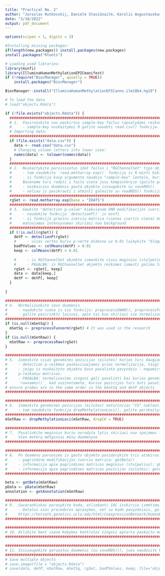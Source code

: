 ```yaml
---
title: "Practical No. 2"
author: "Jaroslav Rutkovskij, Danielė Stasiūnaitė, Karolis Augustauskas (JDK)"
date: "3/18/2022"
output: pdf_document
---
```

```r
options(scipen = 1, digits = 3)

#Installing missing packages:
if(length(new.packages)) install.packages(new.packages)
install.packages("Rtools")

# Loading used libraries:
library(minfi)
library(IlluminaHumanMethylationEPICmanifest)
if (!require("BiocManager", quietly = TRUE))
    install.packages("BiocManager")

BiocManager::install("IlluminaHumanMethylationEPICanno.ilm10b4.hg19")
```

```r
# To load the data
# load("objects.Rdata")
```

```r
if (!file.exists("objects.Rdata")) {
  ################################################################################################
  # 1.  Pasiruoskite sau paskirtus sample-key failus (apvalydami reiksmes, panasiai kaip aptareme paskaitu metu)
  #     - sample-key nuskaitymui R galite naudoti read.csv() funkcija.
  # Importing data:
  ################################################################################################
  if (file.exists("data.csv")) {
    data <- read.csv("data.csv")
    # Changing column letters into lower case:
    names(data) <- tolower(names(data))
  }
  ################################################################################################
  # 2.  Nuskaitykite parsisiustus idat failus i "RGChannelSet" tipo objekta
  #     - tam naudokite `read.metharray.exp()` funkcija is R minfi bibliotekos
  #     - si funkcija kaip argumenta naudoja "sample-key" lentele, kurioje stulpelis
  #     Basename turi rodyti i failo vieta jusu kompiuteryje (galite paskaityti sios funkcijos help()).
  #     - nuskaicius duomenis gauta objekta issaugokite su saveRDS()
  #     - veliau ji pasikrauti i atminti galesite su readRDS() funkcija
  ################################################################################################
  rgSet <- read.metharray.exp(base = "IDATS")
  ################################################################################################
  # 3.  Gaukite "detection p-value" kiekvienam DNR modifikacijos iverciui
  #     - naudokite funkcija `detectionP()` is minfi
  #     - si funkcija grazins iverciu matrica (vienas ivertis vienai modifikacijos reiksmei) parodanti ar
  #     matuojamas intensyvumas skiriasi nuo background
  ################################################################################################
  if (!is.null(rgSet)) {
    detP <- detectionP(rgSet)
    #     - visas vertes kuriu p-verte didesne uz 0.01 laikykite "blogomis"
    badPValues <- colMeans(detP) > 0.01
    keep <- colMeans(detP) < 0.01
    
    #     - is RGChannelSet objekto ismeskite visus meginius (stulpelius) kurie turi daugiau nei 1% "blogu" detection p reiksmiu.
    #     - PAGALBA: is RGChannelSet objekto reiksmes ismesti galima taip, kaip ir is matricos: `myData[,-1]` - ismestu pirma megini (stulpeli)
    rgSet <- rgSet[, keep]
    data <- data[keep,]
    detP <- detP[, keep]
  }
  
}
```

```r
####################################################################################################
# 4.  Normalizuokite savo duomenis
#     - naudokite viena is siu funkciju: preprocessSWAN(), preprocessFunnorm() or preproccessIllumina() is "minfi" bibliotekos.
#     - galite pasirinkti laisvai, apie tai kuo skiriasi sie normalizavimo budai galite pasiskaityti siu funkciju help() dokumentacijoje.
####################################################################################################
if (is.null(mSetSq)) {
  mSetSq <- preprocessFunnorm(rgSet) # It was used in the research
}
if (is.null(mSetRaw)) {
  mSetRaw <- preprocessRaw(rgSet)
}

####################################################################################################
# 5.  Ismeskite visas genomines pozicijas (eilutes) kurios turi daugiau nei 1% "blogu" detection p reiksmiu
#     - detection p-reikmes paskaiciuojamos pries normalizacija, taigi naudokite pries tai paskaiciuota p-reiksmiu matrica.
#     - jeigu is nuskaityto objekto buvo pasalinta pavyzdziu - nepamirskiti pries atliekant si zingsni ju pasalinti ir is detection
#     p-reiksmiu matricos.
#     - PAGALBA: normalizavimo zingsni gali pasalinti kai kurias genomines pozicijas (eilutes) is nuskaityto objekto, todel naudokite
#     `rownames()`, kad suzinotumete, kurios pozicijos turi buti pasalintos.
# ensure probes are in the same order in the mSetSq and detP objects
####################################################################################################

####################################################################################################
# 6.  Ismeskite genomines pozicijas (eilutes) neturincias "CG" nukleotidu poros (CH) arba esancias salia DNR polimorfizmu
#     - tam naudokite funkcija dropMethylationLoci(), galite perskaityti jos help().
####################################################################################################
mSetRaw <- dropMethylationLoci(mSetRaw, dropCH = TRUE)

####################################################################################################
# 7.  Pasalinkite meginius kuriu nurodyta lytis skiriasi nuo spejamos lyties (spejimus galite gauti su funkcija getSex()).
#     Vien moterų mėtginiai mūsų duomenyse
####################################################################################################

####################################################################################################
# 8.  Po duomenu paruosimo is gauto objekto pasidarykite tris atskirus objektus:
#     - pagrindine modifikacijos iverciu matrica: getBeta()
#     - informacija apie pagrindines matricos meginius (stulpelius): pData()
#     - informacija apie pagrindines matricos pozicijas (eilutes): getAnnotation()
####################################################################################################

beta <- getBeta(mSetRaw)
pData <- pData(mSetRaw)
annotation <- getAnnotation(mSetRaw)

####################################################################################################
# 9.  Savarankiskai parasykite koda, atliekanti IAC isskirciu ismetima.
#     - Detalus sios proceduros aprasymas, net su kodo pavyzdziais, gali buti rastas cia:
#     https://horvath.genetics.ucla.edu/html/CoexpressionNetwork/HumanBrainTranscriptome/Identification%20and%20Removal%20of%20Outlier%20Samples.pdf)
####################################################################################################

####################################################################################################
# 10. Atlikite bent viena kokybes kontroles zingsni aptarta paskaitu metu, arba susigalvota savo paties (zinoma galite atlikti ir daugiau nei viena).
####################################################################################################

####################################################################################################
# 11. Issisaugokite paruostus duomenis (su saveRDS()), juos naudosite kitose uzduotyse
####################################################################################################
# Save multiple objects
# save.image(file = "objects.Rdata")
# save(data, detP, mSetRaw, mSetSq, rgSet, badPValues, keep, file="objects.Rdata")
```
